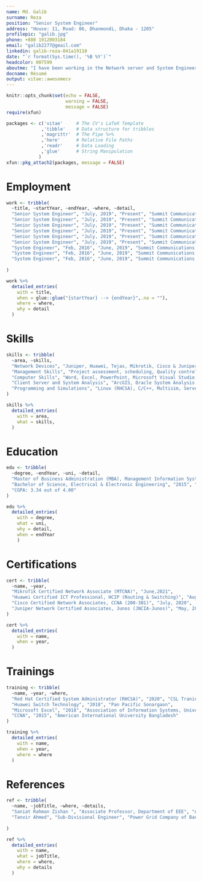 ```yaml
---
name: Md. Galib
surname: Reza
position: "Senior System Engineer"
address: "House: 11, Road: 06, Dhanmondi, Dhaka - 1205"
profilepic: "galib.jpg" 
phone: +880 1912003184
email: "galib2277@gmail.com"
linkedin: galib-reza-041a19110
date: "`r format(Sys.time(), '%B %Y')`"
headcolor: 007599
aboutme: "I have been working in the Network server and System Engineering sector for more than 5 years. I have maintained and managed team to complete the work according to the client satisfiction. My Network System knowledge along with my Business Management Skills will become a valuable asset to the company I work for."
docname: Résumé
output: vitae::awesomecv
---
```


```r
knitr::opts_chunk$set(echo = FALSE,
                      warning = FALSE,
                      message = FALSE)
require(xfun)

packages <- c('vitae'     # The CV's LaTeX Template
             ,'tibble'    # Data structure for tribbles
             ,'magrittr'  # The Pipe %>%
             ,'here'      # Relative File Paths
             ,'readr'     # Data Loading
             ,'glue'      # String Manipulation
            )
xfun::pkg_attach2(packages, message = FALSE)

```
# Employment
```r
work <- tribble(
  ~title, ~startYear, ~endYear, ~where, ~detail,
  "Senior System Engineer", "July, 2019", "Present", "Summit Communications Ltd.", "Implemented quality services of IT data base and network server for companies like Grameen Phone, Banglalink, HSBC, Access Telecom, Agni System Ltd, One Sky Communication, Amra Network Ltd etc. Successfully handle the server maintenance of Dhaka region",
  "Senior System Engineer", "July, 2019", "Present", "Summit Communications Ltd.", "Handle various projects to implement new connectivity and server/network support to Telco companies, ISP, IIG, Government office, and TV satellite.",
  "Senior System Engineer", "July, 2019", "Present", "Summit Communications Ltd.", "Monitor the maintenance work of Dhaka regional areas including Lalbagh, Kamrangirchar, Dhanmondi, Azimpur, Jigatoa, Hajaribagh, Mohammadpur, Adabor, Lalmatia, Keraniganj, Nawabganj and Dohar.",
  "Senior System Engineer", "July, 2019", "Present", "Summit Communications Ltd.", "Collaborated closely with operations, business development and integrated service team within Summit group to provide logistical and technical support.",
  "Senior System Engineer", "July, 2019", "Present", "Summit Communications Ltd.", "Conducted onsite inspections and assessed project conditions, provided technical supports to technicians and clients.",
  "Senior System Engineer", "July, 2019", "Present", "Summit Communications Ltd.", "Maintain a database of employee’s attendance and overtime sheet.",
  "System Engineer", "Feb, 2016", "June, 2019", "Summit Communications Ltd.", "Controlled software and equipment to perform quality task in data base and network serving",
  "System Engineer", "Feb, 2016", "June, 2019", "Summit Communications Ltd.", "Examined installations and observe operations to ensure performance of the equipment, and provide technical assistance to field personnel.", 
  "System Engineer", "Feb, 2016", "June, 2019", "Summit Communications Ltd.", "Maintained & monitored the Telco, ISP, IIG Clients of Dhaka region"
  
)

work %>% 
  detailed_entries(
    with = title,
    when = glue::glue("{startYear} --> {endYear}",.na = ""),
    where = where,
    why = detail
  )
```

# Skills
```r
skills <- tribble(
  ~area, ~skills, 
  "Network Devices", "Juniper, Huawei, Tejas, Mikrotik, Cisco & Juniper Technology",
  "Management Skills", "Project assessment, scheduling, Quality control, Staff training improvement, Inventory management",
  "Computer Skills", "Word, Excel, PowerPoint, Microsoft Visual Studio, Microsoft Visio",
  "Client Server and System Analysis", "ArcGIS, Oracle System Analysis and Design, SecureCRT, Putty, Google Earth",
  "Programming and Simulations", "Linux (RHCSA), C/C++, Multisim, Server/Network Configuration"
)

skills %>%
  detailed_entries(
    with = area,
    what = skills,
  )
```

# Education

```r
edu <- tribble(
  ~degree, ~endYear, ~uni, ~detail,
  "Master of Business Administration (MBA), Management Information Systems", "2020", "University of Dhaka", "CGPA: 3.55 out of 4.00",
  "Bachelor of Science, Electrical & Electronic Engineering", "2015", "American International University Bangladesh (AIUB)", 
  "CGPA: 3.34 out of 4.00"
)

edu %>% 
  detailed_entries(
    with = degree,
    what = uni,
    why = detail,
    when = endYear
    )
```
\pagebreak
# Certifications
```r
cert <- tribble(
  ~name, ~year,
  "MikroTik Certified Network Associate (MTCNA)", "June,2021",
  "Huawei Certified ICT Professional, HCIP (Routing & Switching)", "August, 2020",
  "Cisco Certified Network Associates, CCNA (200-301)", "July, 2020",
  "Juniper Network Certified Associates, Junos (JNCIA-Junos)", "May, 2019",
)

cert %>%
  detailed_entries(
    with = name,
    when = year,
  )
```
# Trainings
```r
training <- tribble(
  ~name, ~year, ~where,
  "Red Hat Certified System Administrator (RHCSA)", "2020", "CSL Traning",
  "Huawei Switch Technology", "2018", "Pan Pacific Sonargaon",
  "Microsoft Excel", "2018", "Association of Information Systems, University of Dhaka",
  "CCNA", "2015", "American International University Bangladesh"
)

training %>%
  detailed_entries(
    with = name,
    when = year,
    where = where
  )
```

# References
```r
ref <- tribble(
  ~name, ~jobTitle, ~where, ~details,
  "Saniat Rahman Zishan ", "Associate Professor, Department of EEE", "American International University Bangladesh", "Email: saniat@aiub.edu, Phone- +880 1720191713",
  "Tanvir Ahmed", "Sub-Divisional Engineer", "Power Grid Company of Bangladesh Ltd.", "Email: Tanvir.mukul@gmail.com, Phone: +880 1717483230"
  
)

ref %>%
  detailed_entries(
    with = name,
    what = jobTitle,
    where = where,
    why = details
  )
```
